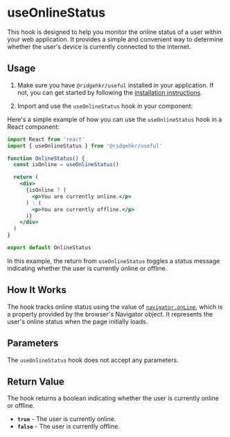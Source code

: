 # useOnlineStatus

This hook is designed to help you monitor the online status of a user within your web application. It provides a simple and convenient way to determine whether the user's device is currently connected to the internet.

## Usage

1. Make sure you have `@ridgehkr/useful` installed in your application. If not, you can get started by following the [installation instructions](/#getting-started).

2. Import and use the `useOnlineStatus` hook in your component:

Here's a simple example of how you can use the `useOnlineStatus` hook in a React component:

```jsx filename="OnlineStatus.jsx"
import React from 'react'
import { useOnlineStatus } from '@ridgehkr/useful'

function OnlineStatus() {
  const isOnline = useOnlineStatus()

  return (
    <div>
      {isOnline ? (
        <p>You are currently online.</p>
      ) : (
        <p>You are currently offline.</p>
      )}
    </div>
  )
}

export default OnlineStatus
```

In this example, the return from `useOnlineStatus` toggles a status message indicating whether the user is currently online or offline.

## How It Works

The hook tracks online status using the value of [`navigator.onLine`](https://developer.mozilla.org/en-US/docs/Web/API/Navigator/onLine), which is a property provided by the browser's Navigator object. It represents the user's online status when the page initially loads.

## Parameters

The `useOnlineStatus` hook does not accept any parameters.

## Return Value

The hook returns a boolean indicating whether the user is currently online or offline.

- **`true`** - The user is currently online.
- **`false`** - The user is currently offline.

